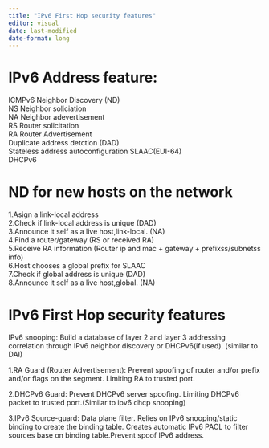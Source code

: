 ```yaml
---
title: "IPv6 First Hop security features"
editor: visual
date: last-modified
date-format: long
---
```


# IPv6 Address feature:

ICMPv6 Neighbor Discovery (ND)\
NS Neighbor soliciation\
NA Neighbor adevertisement\
RS Router solicitation\
RA Router Advertisement\
Duplicate address detction (DAD)\
Stateless address autoconfiguration SLAAC(EUI-64)\
DHCPv6

# ND for new hosts on the network

1.Asign a link-local address\
2.Check if link-local address is unique (DAD)\
3.Announce it self as a live host,link-local. (NA)\
4.Find a router/gateway (RS or received RA)\
5.Receive RA information (Router ip and mac + gateway + prefixss/subnetss info)\
6.Host chooses a global prefix for SLAAC\
7.Check if global address is unique (DAD)\
8.Announce it self as a live host,global. (NA)

# IPv6 First Hop security features

IPv6 snooping: Build a database of layer 2 and layer 3 addressing correlation through IPv6 neighbor discovery or DHCPv6(if used). (similar to DAI)

1.RA Guard (Router Advertisement): Prevent spoofing of router and/or prefix and/or flags on the segment. Limiting RA to trusted port. 

2.DHCPv6 Guard: Prevent DHCPv6 server spoofing. Limiting DHCPv6 packet to trusted port.(Similar to ipv6 dhcp snooping)

3.IPv6 Source-guard: Data plane filter. Relies on IPv6 snooping/static binding to create the binding table. Creates automatic IPv6 PACL to filter sources base on binding table.Prevent spoof IPv6 address. 

